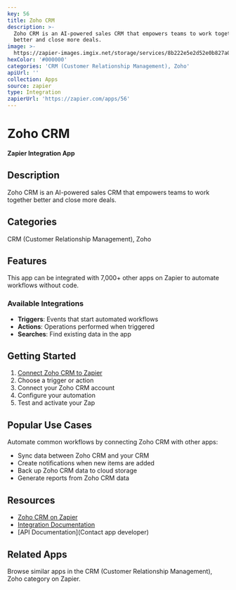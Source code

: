 ```yaml
---
key: 56
title: Zoho CRM
description: >-
  Zoho CRM is an AI-powered sales CRM that empowers teams to work together
  better and close more deals.
image: >-
  https://zapier-images.imgix.net/storage/services/8b222e5e2d52e0b827a02ba8c3162de1.png?auto=format%2Ccompress&ixlib=python-3.0.0&q=50
hexColor: '#000000'
categories: 'CRM (Customer Relationship Management), Zoho'
apiUrl: ''
collection: Apps
source: zapier
type: Integration
zapierUrl: 'https://zapier.com/apps/56'
---
```

# Zoho CRM

**Zapier Integration App**

## Description

Zoho CRM is an AI-powered sales CRM that empowers teams to work together better and close more deals.

## Categories

CRM (Customer Relationship Management), Zoho

## Features

This app can be integrated with 7,000+ other apps on Zapier to automate workflows without code.

### Available Integrations

- **Triggers**: Events that start automated workflows
- **Actions**: Operations performed when triggered
- **Searches**: Find existing data in the app

## Getting Started

1. [Connect Zoho CRM to Zapier](https://zapier.com/apps/56)
2. Choose a trigger or action
3. Connect your Zoho CRM account
4. Configure your automation
5. Test and activate your Zap

## Popular Use Cases

Automate common workflows by connecting Zoho CRM with other apps:

- Sync data between Zoho CRM and your CRM
- Create notifications when new items are added
- Back up Zoho CRM data to cloud storage
- Generate reports from Zoho CRM data

## Resources

- [Zoho CRM on Zapier](https://zapier.com/apps/56)
- [Integration Documentation](https://zapier.com/apps/56/integrations)
- [API Documentation](Contact app developer)

## Related Apps

Browse similar apps in the CRM (Customer Relationship Management), Zoho category on Zapier.
